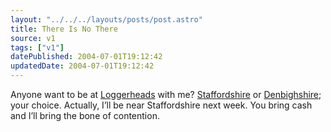 ```yaml
---
layout: "../../../layouts/posts/post.astro"
title: There Is No There
source: v1
tags: ["v1"]
datePublished: 2004-07-01T19:12:42
updatedDate: 2004-07-01T19:12:42
---
```


Anyone want to be at [Loggerheads][1] with me? [Staffordshire][2] or [Denbighshire][3]; your choice. Actually, I&#8217;ll be near Staffordshire next week. You bring cash and I&#8217;ll bring the bone of contention.

[1]: http://www.randomhouse.com/wotd/index.pperl?date=19990518 "The Mavens' Word of the Day: loggerheads, at"
[2]: http://www.streetmap.co.uk/streetmap.dll?G2M?X=373500&Y=336500&A=Y&Z=3 "Streetmap.co.uk: Loggerheads in Staffordshire"
[3]: http://www.streetmap.co.uk/streetmap.dll?G2M?X=318500&Y=362500&A=Y&Z=3 "Streetmap.co.uk: Loggerheads in Denbighshire"
